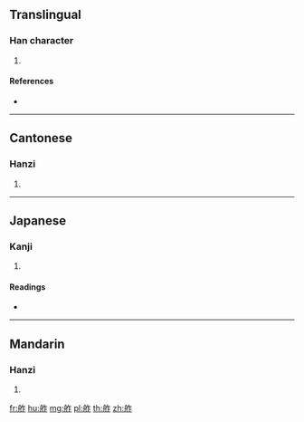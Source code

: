 {{character info/new}}
==Translingual==

===Han character===
{{Han char|rn=137|rad=舟|as=05|sn=11|four=28411|canj=HYOS}}

# {{defn|Han|sort=舟05}}

====References====
* {{Han ref|kx=1010.080|dkj=30398|dj=1468.060|hdz=53059.070|uh=8234|ud=33332|bh=D756|bd=55126}}

----

==Cantonese==

===Hanzi===
{{yue-hanzi|jyut=|y=jaak3}}

# {{defn|lang=yue|sort=舟05}}

----

==Japanese==

===Kanji===
{{ja-kanji|grade=|rs=舟05}}

# {{defn|lang=ja|sort=舟05}}

====Readings====
* {{ja-readings|on=[[たく]] (taku), [[ちゃく]] (chaku), [[さく]] (saku), [[しゃく]] (shaku)|kun=|nanori=}}

----

==Mandarin==

===Hanzi===
{{cmn-hanzi|pin=[[tuó]] ([[tuo2]]), [[zé]] ([[ze2]])|wg=t'o<sup>2</sup>, tse<sup>2</sup>}}

# {{defn|lang=cmn|sort=舟05}}

[[fr:舴]]
[[hu:舴]]
[[mg:舴]]
[[pl:舴]]
[[th:舴]]
[[zh:舴]]